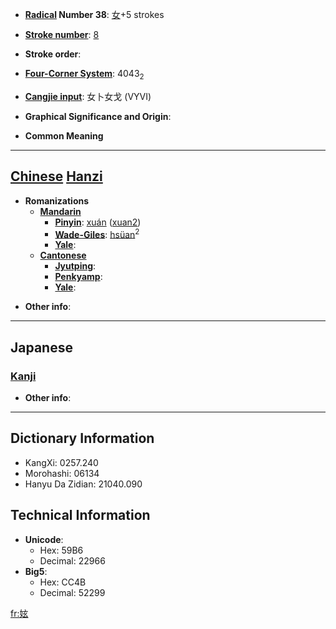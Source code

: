 * '''[[Wiktionary:Chinese radical index| Radical]] Number 38''': [[Wiktionary:Chinese radical index 女|女]]+5 strokes

* '''[[Wiktionary:Chinese total strokes index|Stroke number]]''': [[Wiktionary:Chinese total strokes index 8|8]]

* '''Stroke order''': 

* '''[[Wiktionary:Chinese four corner index|Four-Corner System]]''': 4043<sub>2</sub>

* '''[[Wiktionary:Chinese Cangjie index|Cangjie input]]''': 女卜女戈 (VYVI)

* '''Graphical Significance and Origin''': 

* '''Common Meaning'''

----

== [[Chinese]] [[Hanzi]] ==

* '''Romanizations'''
** '''[[Mandarin]]'''
*** '''[[Pinyin]]''': [[xuán]] ([[xuan2]])
*** '''[[Wade-Giles]]''': [[hsüan]]<sup>2</sup>
*** '''[[Yale]]''': 
** '''[[Cantonese]]'''
*** '''[[Jyutping]]''':
*** '''[[Penkyamp]]''': 
*** '''[[Yale]]''': 

* '''Other info''': 

----

==Japanese==
===[[Kanji]]===
{{kanji|on readings=[[けん]] (ken), [[げん]] (gen)
|kun readings=
}}

* '''Other info''':  

----

== Dictionary Information ==

* KangXi: 0257.240
* Morohashi: 06134
* Hanyu Da Zidian: 21040.090

== Technical Information ==

* '''Unicode''':
** Hex: 59B6
** Decimal: 22966
* '''Big5''':
** Hex: CC4B
** Decimal: 52299

[[fr:妶]]